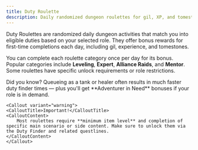 ```yaml
---
title: Duty Roulette
description: Daily randomized dungeon roulettes for gil, XP, and tomestones.
---
```



Duty Roulettes are randomized daily dungeon activities that match you into eligible duties based on your selected role. They offer bonus rewards for first-time completions each day, including gil, experience, and tomestones.

You can complete each roulette category once per day for its bonus. Popular categories include **Leveling**, **Expert**, **Alliance Raids**, and **Mentor**. Some roulettes have specific unlock requirements or role restrictions.

<div class="flex flex-col space-y-4">
    <Callout>
    <CalloutTitle>Did you know?</CalloutTitle>
    <CalloutContent>
        Queueing as a tank or healer often results in much faster duty finder times &mdash; plus you'll get **Adventurer in Need** bonuses if your role is in demand.
    </CalloutContent>
    </Callout>

    <Callout variant="warning">
    <CalloutTitle>Important!</CalloutTitle>
    <CalloutContent>
        Most roulettes require **minimum item level** and completion of specific main scenario or side content. Make sure to unlock them via the Duty Finder and related questlines.
    </CalloutContent>
    </Callout>

</div>

<Table client:only />
